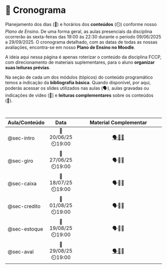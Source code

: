 # 📅 Cronograma {#sec-schedule .unnumbered .unlisted}

Planejamento dos dias (📅) e horários dos **conteúdos** (⏲️) conforme nosso *Plano de Ensino*. De uma forma geral, as aulas presenciais da disciplina ocorrerão às sexta-feiras das 19:00 às 22:30 durante o período 09/06/2025 a 29/09/2025. O cronograma detalhado, com as datas de todas as nossas avaliações, encontra-se em nosso **Plano de Ensino no Moodle**.

A ideia aqui nessa página é apenas roterizar o conteúdo da disciplina FCCP, com direcionamento de materiais suplementares, para o aluno **organizar suas leituras prévias**.

Na seção de cada um dos módulos (tópicos) do conteúdo programático temos a indicação da **bibliografia básica**. Quando disponível, por aqui, poderás acessar os slides utilizados nas aulas (🗣️), aulas gravadas ou indicações de vídeo (🎥\] e **leituras complementares** sobre os conteúdos (📓).

<br>

| Aula/Conteúdo |       Data        |                                                                                   Material Complementar                                                                                   |
|:--------------|:-----------------:|:-----------------------------------------------------------------------------------------------------------------------------------------------------------------------------------------:|
| @sec-intro    | 📅20/06/25⏲️19:00 | [🗣](/resources/intro-ppt.html)[🎥](https://youtu.be/oN2CVy1lHGc)[📓](https://medium.com/@fabiofigueiredo_44303/resenha-do-livro-desafio-aos-deuses-a-hist%C3%B3ria-do-risco-9607fab2aa30) |
| @sec-giro     | 📅27/06/25⏲️19:00 |                                                                                           🗣🎥📓                                                                                           |
| @sec-caixa    | 📅18/07/25⏲️19:00 |                                                                                           🗣🎥📓                                                                                           |
| @sec-credito  | 📅01/08/25⏲️19:00 |                                                                                           🗣🎥📓                                                                                           |
| @sec-estoque  | 📅19/08/25⏲️19:00 |                                                                                           🗣🎥📓                                                                                           |
| @sec-aval     | 📅29/08/25⏲️19:00 |                                           [🗣](/resources/teorias-ppt.html)[🎥](https://www.youtube.com/live/OCt4f9IdO6U?si=tVw5wrVo7cVmkptu)📓                                            |
